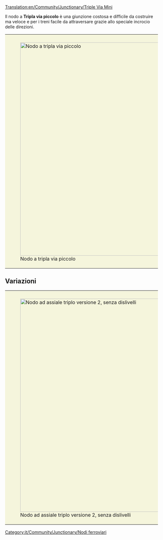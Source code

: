 [[Translation:en/Community/Junctionary/Triple Via Mini]]

{{it/Community/Junctionary/Nodi ferroviari}}

Il nodo a '''Tripla via piccolo''' è una giunzione costosa e difficile da costruire ma veloce e per i treni facile da attraversare grazie allo speciale incrocio delle direzioni.

{{it/Community/Junctionary/Requisiti nodo|Costoso|3|1|1|1|1|0|1|1|0|0|1||I treni guasti bloccano solo la propria linea.|
* Gestisce un numero molto grande di treni alla volta.
* Usa indicazioni speciali.
* Per realizzarlo necessita di poco spazio (8x12).
* Nessuno o alcune curve strette (vedere versione migliorata per l'alta velocità).
* Nessuno stallo o intralcio tra i treni è possibile.
* Nessuna unione o divisione delle linee all'interno del nodo.
* Possibilità di gestire linee singole e doppie linee. Questo è il motivo per cui non vengono utilizzate unioni e divisioni. Fallo secondo i tuoi desideri.
}}
{|style="border: 0px; margin: 5px auto 25px auto;"
|style="padding: 10px 10px 5px; 10px; background-color: #F5F5DC;"|[[File:en/Community/Junctionary/3VM.png|center|thumb|700px|Nodo a tripla via piccolo]]
|}

==Variazioni==

{|style="border: 0px; margin: 5px auto 25px auto;"
|style="padding: 10px 10px 5px; 10px; background-color: #F5F5DC;"|[[File:en/Community/Junctionary/3VM2.png|center|thumb|700px|Nodo ad assiale triplo versione 2, senza dislivelli]]
|}

[[Category:it/Community/Junctionary/Nodi ferroviari]]